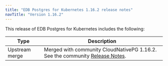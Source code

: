 ```yaml
---
title: "EDB Postgres for Kubernetes 1.16.2 release notes"
navTitle: "Version 1.16.2"
---
```


This release of EDB Postgres for Kubernetes includes the following:

|      Type      |                                                                                  Description                                                                                   |
| -------------- | ------------------------------------------------------------------------------------------------------------------------------------------------------------------------------ |
| Upstream merge | Merged with community CloudNativePG 1.16.2. See the community [Release Notes](https://cloudnative-pg.io/documentation/1.16/release_notes/v1.16/).                                    |

